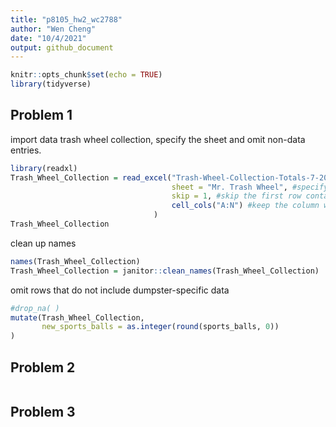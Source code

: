 ```yaml
---
title: "p8105_hw2_wc2788"
author: "Wen Cheng"
date: "10/4/2021"
output: github_document
---
```


```r
knitr::opts_chunk$set(echo = TRUE)
library(tidyverse)
```

## Problem 1
import data trash wheel collection, specify the sheet and omit non-data entries.
```r
library(readxl)
Trash_Wheel_Collection = read_excel("Trash-Wheel-Collection-Totals-7-2020-2.xlsx", #import data
                                    sheet = "Mr. Trash Wheel", #specify the sheet
                                    skip = 1, #skip the first row contain with graph
                                    cell_cols("A:N") #keep the column with data and omit non-data column 
                                )
Trash_Wheel_Collection
```
clean up names
```r
names(Trash_Wheel_Collection)
Trash_Wheel_Collection = janitor::clean_names(Trash_Wheel_Collection)
```
omit rows that do not include dumpster-specific data

```r
#drop_na( )
mutate(Trash_Wheel_Collection,
       new_sports_balls = as.integer(round(sports_balls, 0))
)
```
## Problem 2


```r

```

## Problem 3

